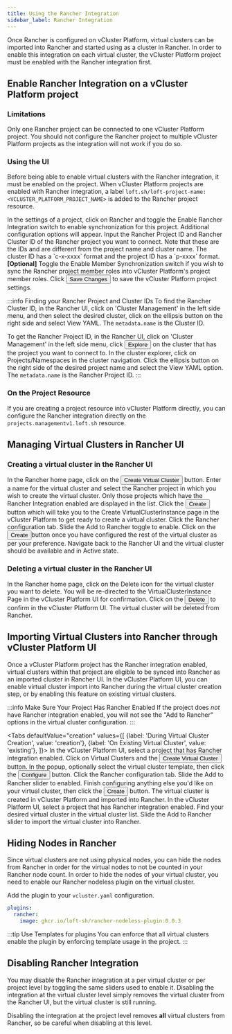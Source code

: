 ```yaml
---
title: Using the Rancher Integration
sidebar_label: Rancher Integration
---
```




Once Rancher is configured on vCluster Platform, virtual clusters can be imported into Rancher and started using as a cluster in Rancher. In order to enable this integration on each virtual cluster, the vCluster Platform project must be enabled with the Rancher integration first. 

## Enable Rancher Integration on a vCluster Platform project

### Limitations

Only one Rancher project can be connected to one vCluster Platform project. You should not configure the Rancher project to multiple vCluster Platform projects as the integration will not work if you do so.

### Using the UI

Before being able to enable virtual clusters with the Rancher integration, it must be enabled on the project. When vCluster Platform projects are enabled with Rancher integration, a label `loft.sh/loft-project-name: <VCLUSTER_PLATFORM_PROJECT_NAME>` is added to the Rancher project resource. 

<Flow id="rancher-project-setup">
  <Step>
    In the settings of a project, click on <NavStep>Rancher</NavStep> and toggle the <Label>Enable Rancher Integration</Label> switch to enable synchronization for this project. Additional configuration options will appear.
  </Step>
  <Step>
    Input the <Label>Rancher Project ID</Label> and <Label>Rancher Cluster ID</Label> of the Rancher project you want to connect. Note that these are the IDs and are different from the project name and cluster name. The cluster ID has a `c-x-xxxx` format and the project ID has a `p-xxxx` format. 
  </Step>
  <Step>
    <b>[Optional]</b> Toggle the <Label>Enable Member Synchronization</Label> switch if you wish to sync the Rancher project member roles into vCluster Platform's project member roles.
  </Step>
  <Step>
    Click <Button>Save Changes</Button> to save the vCluster Platform project settings.
  </Step>
</Flow>

:::info Finding your Rancher Project and Cluster IDs
To find the <Label>Rancher Cluster ID</Label>, in the Rancher UI, click on 'Cluster Management' in the left side menu, and then select the desired cluster, click on the ellipsis button on the right side and select <Label>View YAML</Label>. The <code>metadata.name</code> is the Cluster ID. 

To get the <Label>Rancher Project ID</Label>, in the Rancher UI, click on 'Cluster Management' in the left side menu, click <Button>Explore</Button> on the cluster that has the project you want to connect to. In the cluster explorer, click on  <NavStep>Projects/Namespaces</NavStep> in the cluster navigation. Click the ellipsis button on the right side of the desired project name and select the <Label>View YAML</Label> option. The <code>metadata.name</code> is the <Label>Rancher Project ID</Label>.
:::

### On the Project Resource

If you are creating a project resource into vCluster Platform directly, you can configure the Rancher integration directly on the <code>projects.managementv1.loft.sh</code> resource.

<PartialRancher />

## Managing Virtual Clusters in Rancher UI

### Creating a virtual cluster in the Rancher UI

<Flow id="rancher-plugin-create-vcluster">
  <Step>
    In the Rancher home page, click on the <Button>Create Virtual Cluster</Button> button.
  </Step>
  <Step>
    Enter a name for the virtual cluster and select the Rancher project in which you wish to create the virtual cluster. Only those projects which have the Rancher Integration enabled are displayed in the list.
  </Step>
  <Step>
    Click the <Button>Create</Button> button which will take you to the <Label>Create VirtualClusterInstance</Label> page in the vCluster Platform to get ready to create a virtual cluster.
  </Step>
  <Step>
    Click the <Label>Rancher</Label> configuration tab.
  </Step>
  <Step>
    Slide the <Label>Add to Rancher</Label> toggle to enable.
  </Step>
  <Step>
    Click on the <Button>Create</Button>button once you have configured the rest of the virtual cluster as per your preference.
  </Step>
  <Step>
    Navigate back to the Rancher UI and the virtual cluster should be available and in <Label>Active</Label> state.
  </Step>
</Flow>

### Deleting a virtual cluster in the Rancher UI

<Flow id="rancher-plugin-delete-vcluster">
  <Step>
    In the Rancher home page, click on the Delete icon for the virtual cluster you want to delete.
  </Step>
  <Step>
    You will be re-directed to the VirtualClusterInstance Page in the vCluster Platform UI for confirmation.
  </Step>
  <Step>
    Click on the <Button>Delete</Button> to confirm in the vCluster Platform UI. The virtual cluster will be deleted from Rancher.
  </Step>
</Flow>

## Importing Virtual Clusters into Rancher through vCluster Platform UI

Once a vCluster Platform project has the Rancher integration enabled, virtual clusters within that project are eligible to be
synced into Rancher as an imported cluster in Rancher UI. In the vCluster Platform UI, you can enable virtual cluster import into Rancher during the virtual cluster creation step, or by enabling this feature on existing
virtual clusters.

:::info Make Sure Your Project Has Rancher Enabled
If the project does *not* have Rancher integration enabled, you
will not see the "Add to Rancher" options in the virtual cluster configuration.
:::

<Tabs
    defaultValue="creation"
    values={[
        {label: 'During Virtual Cluster Creation', value: 'creation'},
        {label: 'On Existing Virtual Cluster', value: 'existing'},
    ]}>
    <TabItem value="creation">
        <Flow id="enable-rancher-import-creation">
            <Step>
                In the vCluster Platform UI, select a project that has Rancher integration enabled. 
            </Step>
            <Step>
                Click on Virtual Clusters and the <Button>Create Virtual Cluster</Button> button.
            </Step>
            <Step>
                In the popup, optionally select the virtual cluster template, then click the
                <Button>Configure</Button> button.
            </Step>
            <Step>
                Click the <Label>Rancher</Label> configuration tab.
            </Step>
            <Step>
                Slide the <Label>Add to Rancher</Label> slider to enabled.
            </Step>
            <Step>
                Finish configuring anything else you'd like on your virtual cluster, then click the
                <Button>Create</Button> button. The virtual cluster is created in vCluster Platform and imported into Rancher.
            </Step>
        </Flow>
    </TabItem>
    <TabItem value="existing">
        <Flow id="enable-rancher-import-existing">
            <Step>
                 In the vCluster Platform UI, select a project that has Rancher integration enabled. 
            </Step>
            <Step>
                Find your desired virtual cluster in the virtual cluster list. Slide the
                <Label>Add to Rancher</Label> slider to import the virtual cluster into Rancher.
            </Step>
        </Flow>
    </TabItem>
</Tabs>

## Hiding Nodes in Rancher

Since virtual clusters are not using physical nodes, you can hide the nodes from Rancher in order for the
virtual nodes to not be counted in your Rancher node count. In order to hide the nodes of your virtual cluster, you need to enable our Rancher nodeless plugin on the virtual cluster. 

Add the plugin to your `vcluster.yaml` configuration.

```yaml
plugins:
  rancher:
    image: ghcr.io/loft-sh/rancher-nodeless-plugin:0.0.3
```

:::tip Use Templates for plugins
You can enforce that all virtual clusters enable the plugin by enforcing template usage in the project. 
:::

##  Disabling Rancher Integration

You may disable the Rancher integration at a per virtual cluster or per project level by toggling the same sliders
used to enable it. Disabling the integration at the virtual cluster level simply removes the virtual cluster from the Rancher UI, but the virtual cluster is still running.

Disabling the integration at the project level removes **all** virtual clusters from Rancher, so be careful
when disabling at this level. 